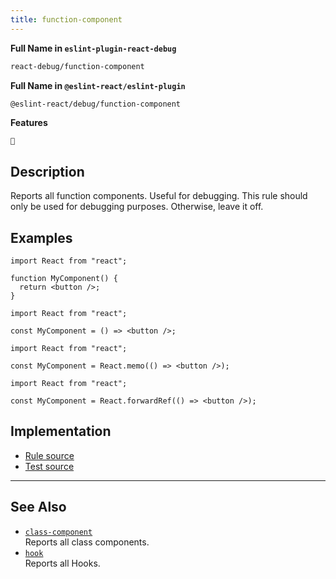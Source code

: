 ```yaml
---
title: function-component
---
```


**Full Name in `eslint-plugin-react-debug`**

```sh copy
react-debug/function-component
```

**Full Name in `@eslint-react/eslint-plugin`**

```sh copy
@eslint-react/debug/function-component
```

**Features**

`🐞`

## Description

Reports all function components. Useful for debugging. This rule should only be used for debugging purposes. Otherwise, leave it off.

## Examples

```tsx
import React from "react";

function MyComponent() {
  return <button />;
}
```

```tsx
import React from "react";

const MyComponent = () => <button />;
```

```tsx
import React from "react";

const MyComponent = React.memo(() => <button />);
```

```tsx
import React from "react";

const MyComponent = React.forwardRef(() => <button />);
```

## Implementation

- [Rule source](https://github.com/Rel1cx/eslint-react/tree/main/packages/plugins/eslint-plugin-react-debug/src/rules/function-component.ts)
- [Test source](https://github.com/Rel1cx/eslint-react/tree/main/packages/plugins/eslint-plugin-react-debug/src/rules/function-component.spec.ts)

---

## See Also

- [`class-component`](./debug-class-component)\
  Reports all class components.
- [`hook`](./debug-hook)\
  Reports all Hooks.
